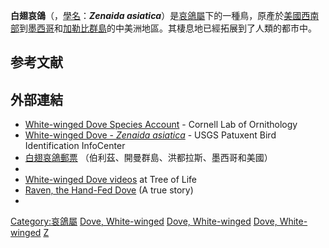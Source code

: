 {{Speciesbox
| image = Zenaida asiatica -Tuscon -Arizona -USA -8a.jpg
| image_caption = 亞利桑那州[[圖森_(亞利桑那州)|圖森]]兩隻棲息在樹形仙人掌頂端的白翅哀鴿
| image_width =
| status = LC
| status_system = IUCN3.1
| status_ref = <ref>{{IUCN|id=22733956 |title=''Zenaida asiatica'' |assessors=[[BirdLife_International|BirdLife International]] |version=2013.2 |year=2012 |accessdate=26 November 2013}}</ref>
| genus = Zenaida
| species = asiatica
| authority = ([[Carolus_Linnaeus|Linnaeus]], 1758)
}}

'''白翅哀鴿'''（{{lang-en|'''White-winged Dove'''}}，[[學名|學名]]：'''''Zenaida asiatica'''''）是[[哀鴿屬|哀鴿屬]]下的一種鳥，原產於[[美國西南部|美國西南部]]到[[墨西哥|墨西哥]]和[[加勒比群島|加勒比群島]]的中美洲地區。其棲息地已經拓展到了人類的都市中。

==参考文献==
{{reflist}}

==外部連結==
{{Commons category|Zenaida asiatica}}
{{wikispecies|Zenaida asiatica}}
*[http://www.birds.cornell.edu/AllAboutBirds/BirdGuide/White-winged_Dove.html White-winged Dove Species Account] {{Wayback|url=http://www.birds.cornell.edu/AllAboutBirds/BirdGuide/White-winged_Dove.html |date=20090322205346 }} - Cornell Lab of Ornithology
*[http://www.mbr-pwrc.usgs.gov/id/framlst/i3190id.html White-winged Dove - ''Zenaida asiatica''] {{Wayback|url=http://www.mbr-pwrc.usgs.gov/id/framlst/i3190id.html |date=20210319003729 }} - USGS Patuxent Bird Identification InfoCenter
*[http://www.bird-stamps.org/cspecies/7211400.htm 白翅哀鴿郵票] {{Wayback|url=http://www.bird-stamps.org/cspecies/7211400.htm |date=20200220202107 }}（伯利茲、開曼群島、洪都拉斯、墨西哥和美國）
* {{InternetBirdCollection|white-winged-dove-zenaida-asiatica|White-winged Dove}}
*[http://tolweb.org/movies/Zenaida_asiatica/90995 White-winged Dove videos] {{Wayback|url=http://tolweb.org/movies/Zenaida_asiatica/90995 |date=20200807185605 }} at Tree of Life
*[http://proft.50megs.com/raven.html Raven, the Hand-Fed Dove] (A true story)
* {{IUCN_Map|22733956|Zenaida asiatica}}

<!-- see the fairly high quality RangeMap/maps, lists, etc at: "www.natureserve.org" ...Shows that BELIZE and S. MEXICO are two of the 'main' areas of: "Non-breeding Resident" in C.Amer.-->
{{Taxonbar|from=Q917542}}

[[Category:哀鴿屬|Category:哀鴿屬]]
[[Category:中美洲鳥類|Dove, White-winged]]
[[Category:美國鳥類|Dove, White-winged]]
[[Category:北美洲候鳥|Dove, White-winged]]
[[Category:1758年描述的鳥類|Z]]